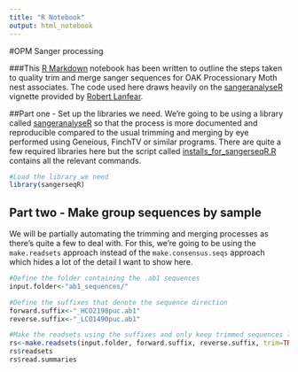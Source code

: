 ```yaml
---
title: "R Notebook"
output: html_notebook
---
```


#OPM Sanger processing

###This [R Markdown](http://rmarkdown.rstudio.com) notebook has been written to outline the steps taken to quality trim and merge sanger sequences for OAK Processionary Moth nest associates. The code used here draws heavily on the [sangeranalyseR](https://github.com/roblanf/sangeranalyseR) vignette provided by [Robert Lanfear](http:www.robertlanfear.com).

##Part one - Set up the libraries we need.
We're going to be using a library called [sangeranalyseR](https://github.com/roblanf/sangeranalyseR) so that the process is more documented and reproducible compared to the usual trimming and merging by eye performed using Geneious, FinchTV or similar programs. There are quite a few required libraries here but the script called [installs_for_sangerseqR.R](https://github.com/James-Kitson/OPM_nest_associates/blob/master/installs_for_sangerseqR.R) contains all the relevant commands.

```r
#Load the library we need
library(sangerseqR)
```

## Part two - Make group sequences by sample
We will be partially automating the trimming and merging processes as there's quite a few to deal with. For this, we're going to be using the ```make.readsets``` approach instead of the ```make.consensus.seqs``` approach which hides a lot of the detail I want to show here.

```r
#Define the folder containing the .ab1 sequences
input.folder<-"ab1_sequences/"

#Define the suffixes that denote the sequence direction
forward.suffix<-"_HCO2198puc.ab1"
reverse.suffix<-"_LCO1490puc.ab1"

#Make the readsets using the suffixes and only keep trimmed sequences longer than 250bp
rs<-make.readsets(input.folder, forward.suffix, reverse.suffix, trim=TRUE, trimm.cutoff=0.000001, min.length=250)
rs$readsets
rs$read.summaries
```


